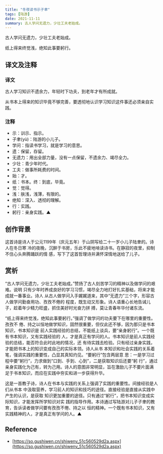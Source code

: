 ```yaml
---
title: "冬夜读书示子聿"
tags: [陆游]
date: 2021-11-11
summary: 古人学问无遗力，少壮工夫老始成。
---
```


古人学问无遗力，少壮工夫老始成。

纸上得来终觉浅，绝知此事要躬行。

## 译文及注释

### 译文

古人学习知识不遗余力，年轻时下功夫，到老年才有所成就。

从书本上得来的知识毕竟不够完善，要透彻地认识学习知识这件事还必须亲自实践。

### 注释

- 示：训示、指示。
- 子聿(yù)：陆游的小儿子。
- 学问：指读书学习，就是学习的意思。
- 遗：保留，存留。
- 无遗力：用出全部力量，没有一点保留，不遗余力、竭尽全力。
- 少壮：青少年时代。
- 工夫：做事所耗费的时间。
- 始：才。
- 纸：书本。终：到底，毕竟。
- 觉：觉得。
- 浅：肤浅，浅薄，有限的。
- 绝知：深入、透彻的理解。
- 行：实践。
- 躬行：亲身实践。▲

## 创作背景

这首诗是诗人于公元1199年（庆元五年）于山阴写给二十一岁小儿子陆聿的。诗人在冬日寒
冷的夜晚，沉醉于书房，乐此不疲地啃读诗书。在静寂的夜里，抑制不住心头奔腾踊跃的情
感，写下了这首哲理诗并满怀深情地送给了儿子。

## 赏析

“古人学问无遗力，少壮工夫老始成。”赞扬了古人刻苦学习的精神以及做学问的艰难。说明
只有少年时养成良好的学习习惯，竭尽全力地打好扎实基础，将来才能成就一番事业。诗人
从古人做学问入手娓娓道来，其中“无遗力”三个字，形容古人做学问勤奋用功、孜孜不倦的
程度，既生动又形象。诗人语重心长地告诫儿子，趁着年少精力旺盛，抓住美好时光奋力拼
搏，莫让青春年华付诸东流。

“纸上得来终觉浅，绝知此事要躬行。”强调了做学问的功夫要下在哪里的重要性。孜孜不
倦、持之以恒地做学知识，固然很重要，但仅此还不够，因为那只是书本知识，书本知识是
前人实践经验的总结，不能纸上谈兵，要“亲身躬行”。一个既有书本知识，又有实践经验的
人，才是真正有学问的人。书本知识是前人实践经验的总结，能否符合此时此地的情况，还
有待实践去检验。只有经过亲身实践，才能把书本上的知识变成自己的实际本领。诗人从书
本知识和社会实践的关系着笔，强调实践的重要性，凸显其真知灼见。“要躬行”包含两层意
思：一是学习过程中要“躬行”，力求做到“口到、手到、心到”，二是获取知识后还要“躬
行”，通过亲身实践化为己有，转为己用。诗人的意图非常明显，旨在激励儿子不要片面满
足于书本知识，而应在实践中夯实和进一步获得升华。

这是一首教子诗，诗人在书本与实践的关系上强调了实践的重要性。间接经验是人们从书本
中汲取营养，学习前人的知识和技巧的途径。直接经验是直接从实践中产生的认识，是获取
知识更加重要的途径。只有通过“躬行”，把书本知识变成实际知识，才能发挥所学知识对实
践的指导作用。本诗通过写陆游对儿子子聿的教育，告诉读者做学问要有孜孜不倦、持之以
恒的精神。一个既有书本知识，又有实践精神的人，才是真正有学问的人。▲

## Reference

- [https://so.gushiwen.cn/shiwenv_51c560529d2a.aspx](https://so.gushiwen.cn/shiwenv_51c560529d2a.aspx)